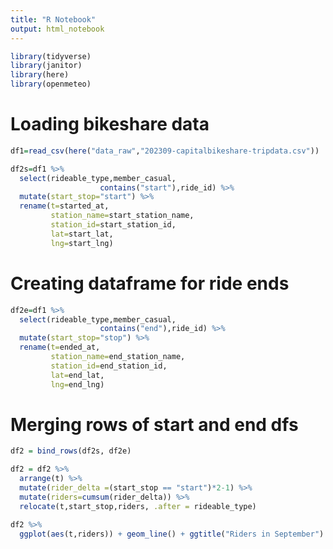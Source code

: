 ```yaml
---
title: "R Notebook"
output: html_notebook
---
```


```r
library(tidyverse)
library(janitor)
library(here)
library(openmeteo)
```

# Loading bikeshare data
```r
df1=read_csv(here("data_raw","202309-capitalbikeshare-tripdata.csv"))
```

```r
df2s=df1 %>% 
  select(rideable_type,member_casual,
                    contains("start"),ride_id) %>% 
  mutate(start_stop="start") %>%
  rename(t=started_at,
         station_name=start_station_name,
         station_id=start_station_id,
         lat=start_lat,
         lng=start_lng)
```

# Creating dataframe for ride ends
```r
df2e=df1 %>% 
  select(rideable_type,member_casual,
                    contains("end"),ride_id) %>% 
  mutate(start_stop="stop") %>%
  rename(t=ended_at,
         station_name=end_station_name,
         station_id=end_station_id,
         lat=end_lat,
         lng=end_lng)
```

# Merging rows of start and end dfs
```r
df2 = bind_rows(df2s, df2e)
```


```r
df2 = df2 %>%
  arrange(t) %>%
  mutate(rider_delta =(start_stop == "start")*2-1) %>%
  mutate(riders=cumsum(rider_delta)) %>%
  relocate(t,start_stop,riders, .after = rideable_type)
```

```r
df2 %>%
  ggplot(aes(t,riders)) + geom_line() + ggtitle("Riders in September")
```
